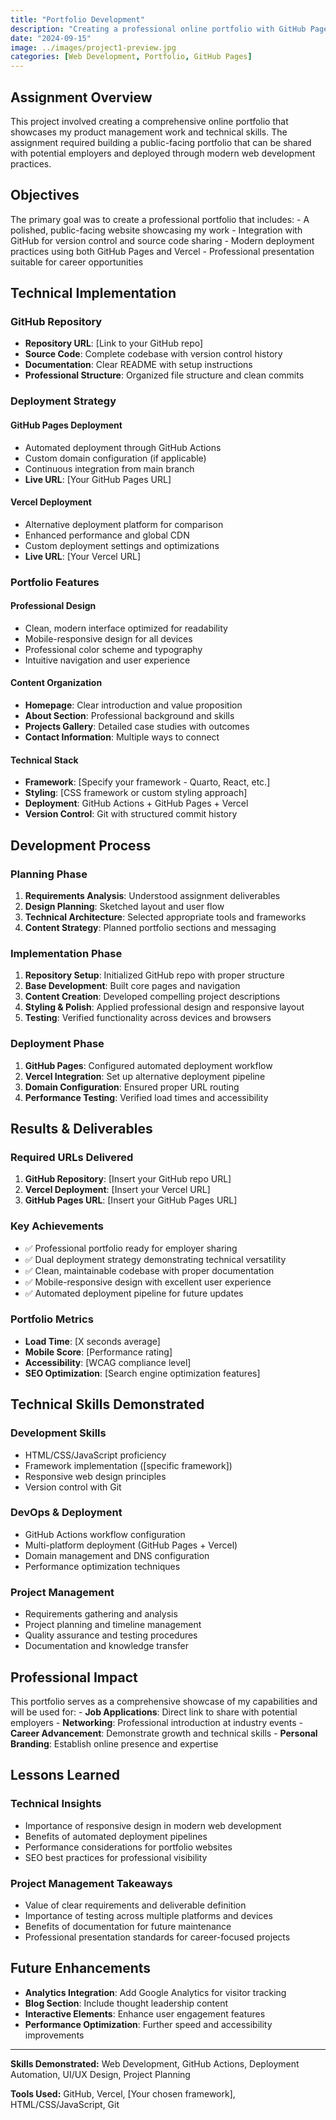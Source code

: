 ```yaml
---
title: "Portfolio Development"
description: "Creating a professional online portfolio with GitHub Pages and Vercel deployment"
date: "2024-09-15"
image: ../images/project1-preview.jpg
categories: [Web Development, Portfolio, GitHub Pages]
---
```


## Assignment Overview

This project involved creating a comprehensive online portfolio that showcases my product management work and technical skills. The assignment required building a public-facing portfolio that can be shared with potential employers and deployed through modern web development practices.

## Objectives

The primary goal was to create a professional portfolio that includes:
- A polished, public-facing website showcasing my work
- Integration with GitHub for version control and source code sharing
- Modern deployment practices using both GitHub Pages and Vercel
- Professional presentation suitable for career opportunities

## Technical Implementation

### GitHub Repository
- **Repository URL**: [Link to your GitHub repo]
- **Source Code**: Complete codebase with version control history
- **Documentation**: Clear README with setup instructions
- **Professional Structure**: Organized file structure and clean commits

### Deployment Strategy

#### GitHub Pages Deployment
- Automated deployment through GitHub Actions
- Custom domain configuration (if applicable)
- Continuous integration from main branch
- **Live URL**: [Your GitHub Pages URL]

#### Vercel Deployment  
- Alternative deployment platform for comparison
- Enhanced performance and global CDN
- Custom deployment settings and optimizations
- **Live URL**: [Your Vercel URL]

### Portfolio Features

#### Professional Design
- Clean, modern interface optimized for readability
- Mobile-responsive design for all devices
- Professional color scheme and typography
- Intuitive navigation and user experience

#### Content Organization
- **Homepage**: Clear introduction and value proposition
- **About Section**: Professional background and skills
- **Projects Gallery**: Detailed case studies with outcomes
- **Contact Information**: Multiple ways to connect

#### Technical Stack
- **Framework**: [Specify your framework - Quarto, React, etc.]
- **Styling**: [CSS framework or custom styling approach]
- **Deployment**: GitHub Actions + GitHub Pages + Vercel
- **Version Control**: Git with structured commit history

## Development Process

### Planning Phase
1. **Requirements Analysis**: Understood assignment deliverables
2. **Design Planning**: Sketched layout and user flow
3. **Technical Architecture**: Selected appropriate tools and frameworks
4. **Content Strategy**: Planned portfolio sections and messaging

### Implementation Phase
1. **Repository Setup**: Initialized GitHub repo with proper structure
2. **Base Development**: Built core pages and navigation
3. **Content Creation**: Developed compelling project descriptions
4. **Styling & Polish**: Applied professional design and responsive layout
5. **Testing**: Verified functionality across devices and browsers

### Deployment Phase
1. **GitHub Pages**: Configured automated deployment workflow
2. **Vercel Integration**: Set up alternative deployment pipeline  
3. **Domain Configuration**: Ensured proper URL routing
4. **Performance Testing**: Verified load times and accessibility

## Results & Deliverables

### Required URLs Delivered
1. **GitHub Repository**: [Insert your GitHub repo URL]
2. **Vercel Deployment**: [Insert your Vercel URL]  
3. **GitHub Pages URL**: [Insert your GitHub Pages URL]

### Key Achievements
- ✅ Professional portfolio ready for employer sharing
- ✅ Dual deployment strategy demonstrating technical versatility  
- ✅ Clean, maintainable codebase with proper documentation
- ✅ Mobile-responsive design with excellent user experience
- ✅ Automated deployment pipeline for future updates

### Portfolio Metrics
- **Load Time**: [X seconds average]
- **Mobile Score**: [Performance rating]
- **Accessibility**: [WCAG compliance level]
- **SEO Optimization**: [Search engine optimization features]

## Technical Skills Demonstrated

### Development Skills
- HTML/CSS/JavaScript proficiency
- Framework implementation ([specific framework])
- Responsive web design principles
- Version control with Git

### DevOps & Deployment
- GitHub Actions workflow configuration
- Multi-platform deployment (GitHub Pages + Vercel)
- Domain management and DNS configuration
- Performance optimization techniques

### Project Management
- Requirements gathering and analysis
- Project planning and timeline management
- Quality assurance and testing procedures
- Documentation and knowledge transfer

## Professional Impact

This portfolio serves as a comprehensive showcase of my capabilities and will be used for:
- **Job Applications**: Direct link to share with potential employers
- **Networking**: Professional introduction at industry events
- **Career Advancement**: Demonstrate growth and technical skills
- **Personal Branding**: Establish online presence and expertise

## Lessons Learned

### Technical Insights
- Importance of responsive design in modern web development
- Benefits of automated deployment pipelines
- Performance considerations for portfolio websites
- SEO best practices for professional visibility

### Project Management Takeaways
- Value of clear requirements and deliverable definition
- Importance of testing across multiple platforms and devices
- Benefits of documentation for future maintenance
- Professional presentation standards for career-focused projects

## Future Enhancements

- **Analytics Integration**: Add Google Analytics for visitor tracking
- **Blog Section**: Include thought leadership content
- **Interactive Elements**: Enhance user engagement features
- **Performance Optimization**: Further speed and accessibility improvements

---

**Skills Demonstrated:** Web Development, GitHub Actions, Deployment Automation, UI/UX Design, Project Planning

**Tools Used:** GitHub, Vercel, [Your chosen framework], HTML/CSS/JavaScript, Git